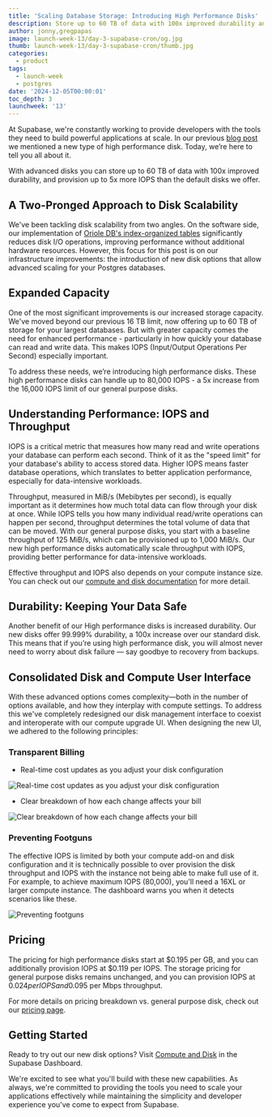 ```yaml
---
title: 'Scaling Database Storage: Introducing High Performance Disks'
description: Store up to 60 TB of data with 100x improved durability and 5x more IOPS
author: jonny,gregpapas
image: launch-week-13/day-3-supabase-cron/og.jpg
thumb: launch-week-13/day-3-supabase-cron/thumb.jpg
categories:
  - product
tags:
  - launch-week
  - postgres
date: '2024-12-05T00:00:01'
toc_depth: 3
launchweek: '13'
---
```


At Supabase, we're constantly working to provide developers with the tools they need to build powerful applications at scale. In our previous [blog post](https://supabase.com/blog/supabase-clickhouse-partnership#improved-disk-management) we mentioned a new type of high performance disk. Today, we’re here to tell you all about it.

With advanced disks you can store up to 60 TB of data with 100x improved durability, and provision up to 5x more IOPS than the default disks we offer.

## A Two-Pronged Approach to Disk Scalability

We've been tackling disk scalability from two angles. On the software side, our implementation of [Oriole DB's index-organized tables](https://www.orioledb.com/blog/orioledb-beta7-benchmarks) significantly reduces disk I/O operations, improving performance without additional hardware resources. However, this focus for this post is on our infrastructure improvements: the introduction of new disk options that allow advanced scaling for your Postgres databases.

## Expanded Capacity

One of the most significant improvements is our increased storage capacity. We've moved beyond our previous 16 TB limit, now offering up to 60 TB of storage for your largest databases. But with greater capacity comes the need for enhanced performance - particularly in how quickly your database can read and write data. This makes IOPS (Input/Output Operations Per Second) especially important.

To address these needs, we’re introducing high performance disks. These high performance disks can handle up to 80,000 IOPS - a 5x increase from the 16,000 IOPS limit of our general purpose disks.

## Understanding Performance: IOPS and Throughput

IOPS is a critical metric that measures how many read and write operations your database can perform each second. Think of it as the "speed limit" for your database's ability to access stored data. Higher IOPS means faster database operations, which translates to better application performance, especially for data-intensive workloads.

Throughput, measured in MiB/s (Mebibytes per second), is equally important as it determines how much total data can flow through your disk at once. While IOPS tells you how many individual read/write operations can happen per second, throughput determines the total volume of data that can be moved. With our general purpose disks, you start with a baseline throughput of 125 MiB/s, which can be provisioned up to 1,000 MiB/s. Our new high performance disks automatically scale throughput with IOPS, providing better performance for data-intensive workloads.

Effective throughput and IOPS also depends on your compute instance size. You can check out our [compute and disk documentation](https://supabase.com/docs/guides/platform/compute-and-disk#compute-size) for more detail.

## Durability: Keeping Your Data Safe

Another benefit of our High performance disks is increased durability. Our new disks offer 99.999% durability, a 100x increase over our standard disk. This means that if you’re using high performance disk, you will almost never need to worry about disk failure — say goodbye to recovery from backups.

## Consolidated Disk and Compute User Interface

With these advanced options comes complexity—both in the number of options available, and how they interplay with compute settings. To address this we've completely redesigned our disk management interface to coexist and interoperate with our compute upgrade UI. When designing the new UI, we adhered to the following principles:

### Transparent Billing

- Real-time cost updates as you adjust your disk configuration

<Img
  alt="Real-time cost updates as you adjust your disk configuration"
  src="/images/blog/launch-week-13/disks/billing-1.png"
/>

- Clear breakdown of how each change affects your bill

<Img
  alt="Clear breakdown of how each change affects your bill"
  src="/images/blog/launch-week-13/disks/billing-2.png"
/>

### Preventing Footguns

The effective IOPS is limited by both your compute add-on and disk configuration and it is technically possible to over provision the disk throughput and IOPS with the instance not being able to make full use of it. For example, to achieve maximum IOPS (80,000), you'll need a 16XL or larger compute instance. The dashboard warns you when it detects scenarios like these.

<Img alt="Preventing footguns" src="/images/blog/launch-week-13/disks/footgun.png" />

## Pricing

The pricing for high performance disks start at $0.195 per GB, and you can additionally provision IOPS at $0.119 per IOPS. The storage pricing for general purpose disks remains unchanged, and you can provision IOPS at $0.024 per IOPS and 0.095$ per Mbps throughput.

For more details on pricing breakdown vs. general purpose disk, check out our [pricing page](https://supabase.com/pricing).

## Getting Started

Ready to try out our new disk options? Visit [Compute and Disk](https://supabase.com/dashboard/project/_/settings/compute-and-disk) in the Supabase Dashboard.

We're excited to see what you'll build with these new capabilities. As always, we're committed to providing the tools you need to scale your applications effectively while maintaining the simplicity and developer experience you've come to expect from Supabase.
